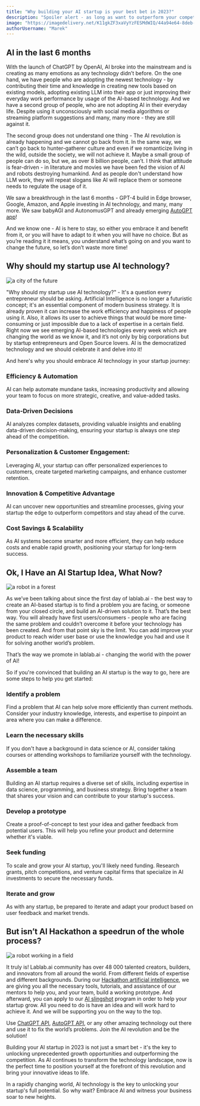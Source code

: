 ```yaml
---
title: "Why building your AI startup is your best bet in 2023?"
description: "Spoiler alert - as long as want to outperform your competition and capitalize on the AI revolution then yes."
image: "https://imagedelivery.net/K11gkZF3xaVyYzFESMdWIQ/44a94e64-8deb-44be-d4b8-7d582c092300/full"
authorUsername: "Marek"
---
```



## AI in the last 6 months

With the launch of ChatGPT by OpenAI, AI broke into the mainstream and is creating as many emotions as any technology didn’t before. On the one hand, we have people who are adopting the newest technology - by contributing their time and knowledge in creating new tools based on existing models, adopting existing LLM into their app or just improving their everyday work performance by usage of the AI-based technology. And we have a second group of people, who are not adopting AI in their everyday life. Despite using it unconsciously with social media algorithms or streaming platform suggestions and many, many more - they are still against it. 

The second group does not understand one thing - The AI revolution is already happening and we cannot go back from it. In the same way, we can’t go back to hunter-gatherer culture and even if we romanticize living in the wild, outside the society, we will not achieve it. Maybe a small group of people can do so, but we, as over 8 billion people, can’t. I think that attitude is fear-driven - in literature and movies we have been fed the vision of AI and robots destroying humankind. And as people don't understand how LLM work, they will repeat slogans like AI will replace them or someone needs to regulate the usage of it. 

We saw a breakthrough in the last 6 months - GPT-4 build in Edge browser, Google, Amazon, and Apple investing in AI technology, and many, many more. We saw babyAGI and AutonomusGPT and already emerging [AutoGPT app](https://lablab.ai/tech/autogpt)! 

And we know one - AI is here to stay, so either you embrace it and benefit from it, or you will have to adapt to it when you will have no choice. But as you’re reading it it means, you understand what’s going on and you want to change the future, so let’s don’t waste more time!


## Why should my startup use AI technology?
<Img src="https://imagedelivery.net/K11gkZF3xaVyYzFESMdWIQ/7ab74c75-8625-4ef2-b464-69dcb851bd00/full" alt="a city of the future" />

"Why should my startup use AI technology?" - It's a question every entrepreneur should be asking. Artificial Intelligence is no longer a futuristic concept; it's an essential component of modern business strategy. It is already proven it can increase the work efficiency and happiness of people using it. Also, it allows its user to achieve things that would be more time-consuming or just impossible due to a lack of expertise in a certain field. Right now we see emerging AI-based technologies every week which are changing the world as we know it, and it’s not only by big corporations but by startup entrepreneurs and Open Source lovers. AI is the democratized technology and we should celebrate it and delve into it!

And here's why you should embrace AI technology in your startup journey:


### Efficiency & Automation 

AI can help automate mundane tasks, increasing productivity and allowing your team to focus on more strategic, creative, and value-added tasks.


### Data-Driven Decisions

 AI analyzes complex datasets, providing valuable insights and enabling data-driven decision-making, ensuring your startup is always one step ahead of the competition.


### Personalization & Customer Engagement: 

Leveraging AI, your startup can offer personalized experiences to customers, create targeted marketing campaigns, and enhance customer retention.


### Innovation & Competitive Advantage

AI can uncover new opportunities and streamline processes, giving your startup the edge to outperform competitors and stay ahead of the curve.


### Cost Savings & Scalability

As AI systems become smarter and more efficient, they can help reduce costs and enable rapid growth, positioning your startup for long-term success.


## Ok, I Have an AI Startup Idea, What Now?

<Img src="https://imagedelivery.net/K11gkZF3xaVyYzFESMdWIQ/2657073f-a64d-41ed-d4df-4c6846251e00/full" alt="a robot in a forest" />

As we’ve been talking about since the first day of lablab.ai - the best way to create an AI-based startup is to find a problem you are facing, or someone from your closed circle, and build an AI-driven solution to it. That’s the best way. You will already have first users/consumers - people who are facing the same problem and couldn’t overcome it before your technology has been created. And from that point sky is the limit. You can add improve your product to reach wider user base or use the knowledge you had and use it for solving another world’s problem.

That’s the way we promote in lablab.ai - changing the world with the power of AI!

So if you're convinced that building an AI startup is the way to go, here are some steps to help you get started:


### Identify a problem

 Find a problem that AI can help solve more efficiently than current methods. Consider your industry knowledge, interests, and expertise to pinpoint an area where you can make a difference.


### Learn the necessary skills

If you don't have a background in data science or AI, consider taking courses or attending workshops to familiarize yourself with the technology.


### Assemble a team

Building an AI startup requires a diverse set of skills, including expertise in data science, programming, and business strategy. Bring together a team that shares your vision and can contribute to your startup's success.


### Develop a prototype

Create a proof-of-concept to test your idea and gather feedback from potential users. This will help you refine your product and determine whether it's viable.


### Seek funding

To scale and grow your AI startup, you'll likely need funding. Research grants, pitch competitions, and venture capital firms that specialize in AI investments to secure the necessary funds.


### Iterate and grow

As with any startup, be prepared to iterate and adapt your product based on user feedback and market trends.


## But isn’t AI Hackathon a speedrun of the whole process?

<Img src="https://imagedelivery.net/K11gkZF3xaVyYzFESMdWIQ/808a7f8d-6328-4a05-1cd8-ce7077121900/full" alt="a robot working in a field" />

It truly is! Lablab.ai community has over 48 000 talented creators, builders, and innovators from all around the world. From different fields of expertise and different backgrounds. During our [Hackathon artificial intelligence](https://lablab.ai/event), we are giving you all the necessary tools, tutorials, and assistance of our mentors to help you, and your team, build a working prototype. And afterward, you can apply to our [AI slingshot](https://lablab.ai/blog/giving-voice-to-the-community-new-features-on-lablabai) program in order to help your startup grow. All you need to do is have an idea and will work hard to achieve it. And we will be supporting you on the way to the top.

Use [ChatGPT API](https://lablab.ai/tech/openai/chatgpt), [AutoGPT API](https://lablab.ai/tech/autogpt), or any other amazing technology out there and use it to fix the world’s problems. Join the AI revolution and be the solution!

Building your AI startup in 2023 is not just a smart bet - it's the key to unlocking unprecedented growth opportunities and outperforming the competition. As AI continues to transform the technology landscape, now is the perfect time to position yourself at the forefront of this revolution and bring your innovative ideas to life.

In a rapidly changing world, AI technology is the key to unlocking your startup's full potential. So why wait? Embrace AI and witness your business soar to new heights.
